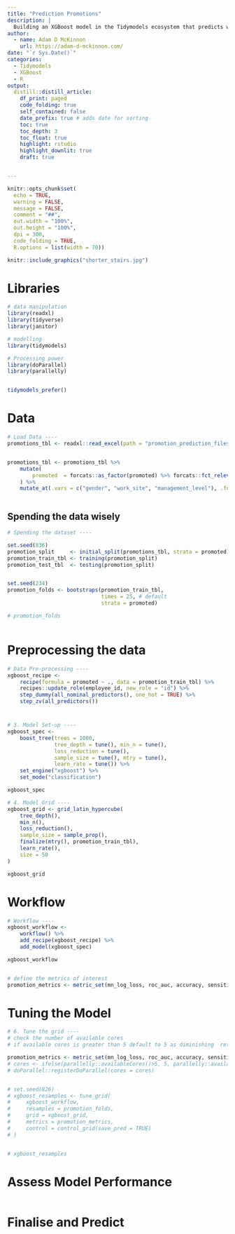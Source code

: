 ```yaml
---
title: "Prediction Promotions"
description: |
  Building an XGBoost model in the Tidymodels ecosystem that predicts which employees should be promoted.
author:
  - name: Adam D McKinnon
    url: https://adam-d-mckinnon.com/
date: "`r Sys.Date()`"
categories:
  - Tidymodels
  - XGBoost
  - R
output: 
  distill::distill_article:
    df_print: paged
    code_folding: true
    self_contained: false
    date_prefix: true # adds date for sorting
    toc: true
    toc_depth: 3
    toc_float: true
    highlight: rstudio
    highlight_downlit: true
    draft: true


---
```


```r

knitr::opts_chunk$set(
  echo = TRUE,
  warning = FALSE,
  message = FALSE,
  comment = "##",
  out.width = "100%",
  out.height = "100%",
  dpi = 300,
  code_folding = TRUE,
  R.options = list(width = 70))

```



```r
knitr::include_graphics("shorter_stairs.jpg")

```


# Libraries
```r

# data manipulation
library(readxl)
library(tidyverse)
library(janitor)

# modelling
library(tidymodels)

# Processing power
library(doParallel)
library(parallelly)


tidymodels_prefer()

```

# Data
```r

# Load Data ----
promotions_tbl <- readxl::read_excel(path = "promotion_prediction_files/2022_12_15_promotions.xlsx")


promotions_tbl <- promotions_tbl %>% 
    mutate(
        promoted  = forcats::as_factor(promoted) %>% forcats::fct_relevel("promoted", "not promoted")
    ) %>% 
    mutate_at(.vars = c("gender", "work_site", "management_level"), .funs = ~ forcats::as_factor(.))



```




## Spending the data wisely
```r

# Spending the dataset ----

set.seed(836)
promotion_split     <- initial_split(promotions_tbl, strata = promoted)
promotion_train_tbl <- training(promotion_split)
promotion_test_tbl  <- testing(promotion_split)


set.seed(234)
promotion_folds <- bootstraps(promotion_train_tbl, 
                              times = 25, # default
                              strata = promoted)

# promotion_folds



```




# Preprocessing the data
```r

# Data Pre-processing ----
xgboost_recipe <- 
    recipe(formula = promoted ~ ., data = promotion_train_tbl) %>% 
    recipes::update_role(employee_id, new_role = "id") %>% 
    step_dummy(all_nominal_predictors(), one_hot = TRUE) %>% 
    step_zv(all_predictors()) 


```




# 
```r

# 3. Model Set-up ----
xgboost_spec <- 
    boost_tree(trees = 1000, 
               tree_depth = tune(), min_n = tune(), 
               loss_reduction = tune(), 
               sample_size = tune(), mtry = tune(),
               learn_rate = tune()) %>% 
    set_engine("xgboost") %>% 
    set_mode("classification")

xgboost_spec

```

```r

# 4. Model Grid ----
xgboost_grid <- grid_latin_hypercube(
    tree_depth(),
    min_n(),
    loss_reduction(),
    sample_size = sample_prop(),
    finalize(mtry(), promotion_train_tbl),
    learn_rate(),
    size = 50
)

xgboost_grid

```


# Workflow

```r


# Workflow ----
xgboost_workflow <- 
    workflow() %>% 
    add_recipe(xgboost_recipe) %>% 
    add_model(xgboost_spec) 

xgboost_workflow


# define the metrics of interest
promotion_metrics <- metric_set(mn_log_loss, roc_auc, accuracy, sensitivity, specificity)

```

# Tuning the Model
```r

# 6. Tune the grid ----
# check the number of available cores
# if available cores is greater than 5 default to 5 as diminishing  returns after this point (https://www.tmwr.org/resampling.html#parallel )

promotion_metrics <- metric_set(mn_log_loss, roc_auc, accuracy, sensitivity, specificity)
# cores <- ifelse(parallelly::availableCores()>5, 5, parallelly::availableCores())
# doParallel::registerDoParallel(cores = cores)


# set.seed(826)
# xgboost_resamples <- tune_grid(
#     xgboost_workflow,
#     resamples = promotion_folds,
#     grid = xgboost_grid,
#     metrics = promotion_metrics,
#     control = control_grid(save_pred = TRUE)
# )


# xgboost_resamples

```

# Assess Model Performance

```r

```


# Finalise and Predict
```r

```






